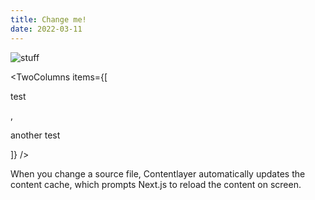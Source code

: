 ```yaml
---
title: Change me!
date: 2022-03-11
---
```


<Img src="/images/placeholder.png" alt="stuff" width={100} height={100} />

<TwoColumns items={[<p>test</p>, <p>another test</p>]} />

When you change a source file, Contentlayer automatically updates the content cache, which prompts Next.js to reload the content on screen.
